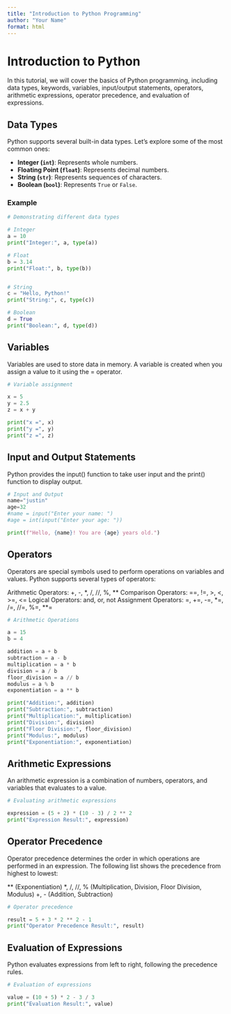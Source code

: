 ```yaml
---
title: "Introduction to Python Programming"
author: "Your Name"
format: html
---
```


# Introduction to Python

In this tutorial, we will cover the basics of Python programming, including data types, keywords, variables, input/output statements, operators, arithmetic expressions, operator precedence, and evaluation of expressions.

## Data Types

Python supports several built-in data types. Let's explore some of the most common ones:

- **Integer (`int`)**: Represents whole numbers.
- **Floating Point (`float`)**: Represents decimal numbers.
- **String (`str`)**: Represents sequences of characters.
- **Boolean (`bool`)**: Represents `True` or `False`.

### Example

```python
# Demonstrating different data types

# Integer
a = 10
print("Integer:", a, type(a))

# Float
b = 3.14
print("Float:", b, type(b))


# String
c = "Hello, Python!"
print("String:", c, type(c))

# Boolean
d = True
print("Boolean:", d, type(d))
```
## Variables
Variables are used to store data in memory. A variable is created when you assign a value to it using the = operator.
```python
# Variable assignment

x = 5
y = 2.5
z = x + y

print("x =", x)
print("y =", y)
print("z =", z)


```
## Input and Output Statements
Python provides the input() function to take user input and the print() function to display output.
```python
# Input and Output
name="justin"
age=32
#name = input("Enter your name: ")
#age = int(input("Enter your age: "))

print(f"Hello, {name}! You are {age} years old.")


```
## Operators
Operators are special symbols used to perform operations on variables and values. Python supports several types of operators:

Arithmetic Operators: +, -, *, /, //, %, **
Comparison Operators: ==, !=, >, <, >=, <=
Logical Operators: and, or, not
Assignment Operators: =, +=, -=, *=, /=, //=, %=, **=
```python
# Arithmetic Operations

a = 15
b = 4

addition = a + b
subtraction = a - b
multiplication = a * b
division = a / b
floor_division = a // b
modulus = a % b
exponentiation = a ** b

print("Addition:", addition)
print("Subtraction:", subtraction)
print("Multiplication:", multiplication)
print("Division:", division)
print("Floor Division:", floor_division)
print("Modulus:", modulus)
print("Exponentiation:", exponentiation)

```
## Arithmetic Expressions
An arithmetic expression is a combination of numbers, operators, and variables that evaluates to a value.

```python
# Evaluating arithmetic expressions

expression = (5 + 2) * (10 - 3) / 2 ** 2
print("Expression Result:", expression)
```
## Operator Precedence
Operator precedence determines the order in which operations are performed in an expression. The following list shows the precedence from highest to lowest:

** (Exponentiation)
*, /, //, % (Multiplication, Division, Floor Division, Modulus)
+, - (Addition, Subtraction)
```python
# Operator precedence

result = 5 + 3 * 2 ** 2 - 1
print("Operator Precedence Result:", result)

```


## Evaluation of Expressions
Python evaluates expressions from left to right, following the precedence rules.

```python
# Evaluation of expressions

value = (10 + 5) * 2 - 3 / 3
print("Evaluation Result:", value)

```